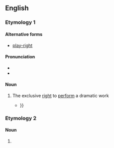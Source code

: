 ==English==

===Etymology 1===
{{compound|en|play|right}}

====Alternative forms====
* [[play-right]]

====Pronunciation====
* {{IPA|en|/ˈplejɹajt/}}
* {{homophones|en|playwright}}

====Noun====
{{en-noun|~}}

# {{lb|en|legal|dated}} The exclusive [[right]] to [[perform]] a dramatic work
#* {{quote-book|en|1912|Richard Rogers Bowker|Copyright, Its History and Its Uses|url=http://books.google.com/books?id=n8A9AAAAIAAJ|page=162
|passage=Copyright in the specific sense is, however, of less importance to the dramatic author than '''playright''' or performing right{{...|, which is also covered and protected specifically by the code of 1909, though in less accurate, definite, and satisfactory provisions, involving in some respects serious questions.}}}}

===Etymology 2===

====Noun====
{{head|en|misspelling}}

# {{misspelling of|en|playwright}}